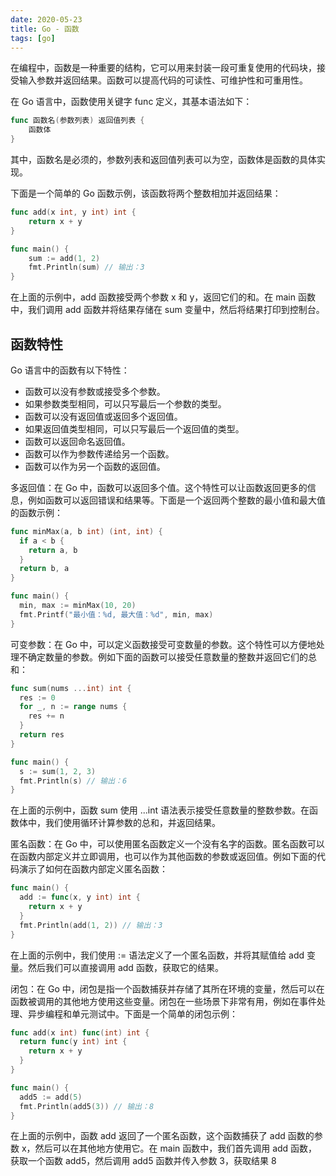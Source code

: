```yaml
---
date: 2020-05-23
title: Go - 函数
tags: [go]
---
```


在编程中，函数是一种重要的结构，它可以用来封装一段可重复使用的代码块，接受输入参数并返回结果。函数可以提高代码的可读性、可维护性和可重用性。

在 Go 语言中，函数使用关键字 func 定义，其基本语法如下：

```go
func 函数名(参数列表) 返回值列表 {
    函数体
}
```

其中，函数名是必须的，参数列表和返回值列表可以为空，函数体是函数的具体实现。

下面是一个简单的 Go 函数示例，该函数将两个整数相加并返回结果：

```go
func add(x int, y int) int {
    return x + y
}

func main() {
    sum := add(1, 2)
    fmt.Println(sum) // 输出：3
}
```

在上面的示例中，add 函数接受两个参数 x 和 y，返回它们的和。在 main 函数中，我们调用 add 函数并将结果存储在 sum 变量中，然后将结果打印到控制台。

## 函数特性

Go 语言中的函数有以下特性：

- 函数可以没有参数或接受多个参数。
- 如果参数类型相同，可以只写最后一个参数的类型。
- 函数可以没有返回值或返回多个返回值。
- 如果返回值类型相同，可以只写最后一个返回值的类型。
- 函数可以返回命名返回值。
- 函数可以作为参数传递给另一个函数。
- 函数可以作为另一个函数的返回值。

多返回值：在 Go 中，函数可以返回多个值。这个特性可以让函数返回更多的信息，例如函数可以返回错误和结果等。下面是一个返回两个整数的最小值和最大值的函数示例：

```go
func minMax(a, b int) (int, int) {
  if a < b {
    return a, b
  }
  return b, a
}

func main() {
  min, max := minMax(10, 20)
  fmt.Printf("最小值：%d, 最大值：%d", min, max)
}
```

可变参数：在 Go 中，可以定义函数接受可变数量的参数。这个特性可以方便地处理不确定数量的参数。例如下面的函数可以接受任意数量的整数并返回它们的总和：

```go
func sum(nums ...int) int {
  res := 0
  for _, n := range nums {
    res += n
  }
  return res
}

func main() {
  s := sum(1, 2, 3)
  fmt.Println(s) // 输出：6
}
```

在上面的示例中，函数 sum 使用 ...int 语法表示接受任意数量的整数参数。在函数体中，我们使用循环计算参数的总和，并返回结果。

匿名函数：在 Go 中，可以使用匿名函数定义一个没有名字的函数。匿名函数可以在函数内部定义并立即调用，也可以作为其他函数的参数或返回值。例如下面的代码演示了如何在函数内部定义匿名函数：

```go
func main() {
  add := func(x, y int) int {
    return x + y
  }
  fmt.Println(add(1, 2)) // 输出：3
}
```

在上面的示例中，我们使用 := 语法定义了一个匿名函数，并将其赋值给 add 变量。然后我们可以直接调用 add 函数，获取它的结果。

闭包：在 Go 中，闭包是指一个函数捕获并存储了其所在环境的变量，然后可以在函数被调用的其他地方使用这些变量。闭包在一些场景下非常有用，例如在事件处理、异步编程和单元测试中。下面是一个简单的闭包示例：

```go
func add(x int) func(int) int {
  return func(y int) int {
    return x + y
  }
}

func main() {
  add5 := add(5)
  fmt.Println(add5(3)) // 输出：8
}
```

在上面的示例中，函数 add 返回了一个匿名函数，这个函数捕获了 add 函数的参数 x，然后可以在其他地方使用它。在 main 函数中，我们首先调用 add 函数，获取一个函数 add5，然后调用 add5 函数并传入参数 3，获取结果 8
